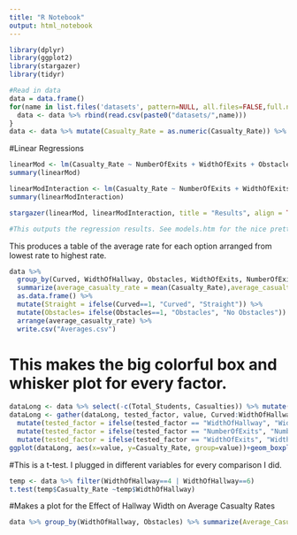 ```yaml
---
title: "R Notebook"
output: html_notebook
---
```

```r
library(dplyr)
library(ggplot2)
library(stargazer)
library(tidyr)
```

```r
#Read in data
data = data.frame()
for(name in list.files('datasets', pattern=NULL, all.files=FALSE,full.names=FALSE)){
  data <- data %>% rbind(read.csv(paste0("datasets/",name)))
}
data <- data %>% mutate(Casualty_Rate = as.numeric(Casualty_Rate)) %>% rename(Curved= Straight) %>% mutate(Curved = (Curved+1)%%2)
```

#Linear Regressions
```r
linearMod <- lm(Casualty_Rate ~ NumberOfExits + WidthOfExits + Obstacles+ WidthOfHallway +Curved, data=data)
summary(linearMod)

linearModInteraction <- lm(Casualty_Rate ~ NumberOfExits + WidthOfExits + Obstacles + WidthOfHallway + Curved + NumberOfExits*WidthOfExits + NumberOfExits*Obstacles + WidthOfExits*Obstacles + WidthOfHallway*NumberOfExits + WidthOfHallway*Obstacles + WidthOfHallway*WidthOfExits +Curved*NumberOfExits + Curved*WidthOfExits + Curved*WidthOfHallway + Curved*Obstacles, data=data)
summary(linearModInteraction)

stargazer(linearMod, linearModInteraction, title = "Results", align = TRUE, out="models.htm", omit.stat = c("f", "ser"), dep.var.labels= c("Casualty Rate"), covariate.labels = c("Number Of Exits", "Width Of Exits", "Obstacles", "Width Of Hallway", "Curved Hallway", "Number Of Exits * Width Of Exits", "Number of Exits * Obstacles", "Width Of Exits * Obstacles", "Width Of Hallway * Number Of Exits","Width Of Hallway * Obstacles","Width Of Hallway * Width of Exits", "Curved Hallway * Number of Exits", "Curved Hallway * Width of Exits", "Curved Hallway * Width of Hallway", "Curved Hallway * Obstacles", "Constant") )

#This outputs the regression results. See models.htm for the nice pretty table
```

This produces a table of the average rate for each option arranged from lowest rate to highest rate.
```r
data %>% 
  group_by(Curved, WidthOfHallway, Obstacles, WidthOfExits, NumberOfExits) %>% 
  summarize(average_casualty_rate = mean(Casualty_Rate),average_casualties = mean(Casualties), total_cases = n()) %>%
  as.data.frame() %>% 
  mutate(Straight = ifelse(Curved==1, "Curved", "Straight")) %>% 
  mutate(Obstacles= ifelse(Obstacles==1, "Obstacles", "No Obstacles")) %>% 
  arrange(average_casualty_rate) %>% 
  write.csv("Averages.csv")
```

# This makes the big colorful box and whisker plot for every factor.
```r
dataLong <- data %>% select(-c(Total_Students, Casualties)) %>% mutate(Curved = ifelse(Curved==1, "Curved", "Straight")) %>% mutate(Obstacles = ifelse(Obstacles==1, "Yes", "No"))
dataLong <- gather(dataLong, tested_factor, value, Curved:WidthOfHallway, factor_key= TRUE) %>% mutate(value = as.factor(value))%>% mutate(tested_factor = as.character(tested_factor)) %>% 
  mutate(tested_factor = ifelse(tested_factor == "WidthOfHallway", "Width Of Hallways", tested_factor)) %>% 
  mutate(tested_factor = ifelse(tested_factor == "NumberOfExits", "Number Of Exits", tested_factor)) %>% 
  mutate(tested_factor = ifelse(tested_factor == "WidthOfExits", "Width Of Exits", tested_factor))
ggplot(dataLong, aes(x=value, y=Casualty_Rate, group=value))+geom_boxplot(aes(fill=tested_factor))+ facet_grid(. ~ tested_factor, scales='free') + ggtitle("Comparison of Each Tested Factor") + xlab("Tested Value") + ylab("Casuality Rate")+ theme(legend.position = "none") + theme(plot.title = element_text(hjust = 0.5))
```
#This is a t-test. I plugged in different variables for every comparison I did.
```r
temp <- data %>% filter(WidthOfHallway==4 | WidthOfHallway==6)
t.test(temp$Casualty_Rate ~temp$WidthOfHallway)
```
#Makes a plot for the Effect of Hallway Width on Average Casualty Rates
```r
data %>% group_by(WidthOfHallway, Obstacles) %>% summarize(Average_Casualty_Rate = mean(Casualty_Rate)) %>% mutate(Obstacles= ifelse(Obstacles==1, "Yes", "No")) %>% ggplot()+ geom_line(aes(x=WidthOfHallway, y=Average_Casualty_Rate, color = Obstacles)) +ggtitle("Effect of Hallway Width on Average Casualty Rates") + xlab("Width of Hallway (meters)") + ylab("Average Casualty Rate")+ theme(plot.title = element_text(hjust = 0.5))
```

